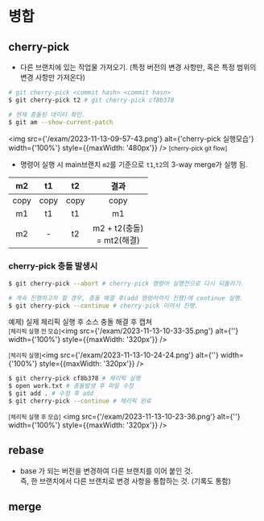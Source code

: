 # 병합

## cherry-pick
- 다른 브랜치에 있는 작업물 가져오기. (특정 버전의 변경 사항만, 혹은 특정 범위의 변경 사항만 가져온다)

```bash
# git cherry-pick <commit hash> <commit hasn>
$ git cherry-pick t2 # git cherry-pick cf8b378

# 현재 충돌된 데이터 확인.
$ git am --show-current-patch
```

<img src={'/exam/2023-11-13-09-57-43.png'} alt={'cherry-pick 실행모습'} width={'100%'} style={{maxWidth: '480px'}} />
<small>[cherry-pick git flow]</small>  
- 명령어 실행 시 main브랜치 `m2`를 기준으로 `t1`,`t2`의 3-way merge가 실행 됨.


| m2 | t1 | t2 | 결과 |
| :--: | :--: | :--: | :--: |
| copy | copy | copy | copy |
| m1 | t1 | t1 | m1 |
| m2 | -  | t2 | m2 + t2(충돌)<br /> = mt2(해결)

### cherry-pick 충돌 발생시
```bash 
$ git cherry-pick --abort # cherry-pick 명령어 실행전으로 다시 되돌리기.

# 계속 진행하고자 할 경우, 충돌 해결 후(add 명령어까지 진행)에 continue 실행.
$ git cherry-pick --continue # cherry-pick 이어서 진행.
```
예제) 실제 체리픽 실행 후 소스 충돌 해결 후 캡쳐  
<small>[체리픽 실행 전 모습]</small><img src={'/exam/2023-11-13-10-33-35.png'} alt={''} width={'100%'} style={{maxWidth: '320px'}} />

<small>[체리픽 실행]</small><img src={'/exam/2023-11-13-10-24-24.png'} alt={''} width={'100%'} style={{maxWidth: '320px'}} />
```bash
$ git cherry-pick cf8b378 # 체리픽 실행
$ open work.txt # 충돌발생 후 파일 수정
$ git add . # 수정 후 add
$ git cherry-pick --continue # 체리픽 완료
```
<small>[체리픽 실행 후 모습]</small>
<img src={'/exam/2023-11-13-10-23-36.png'} alt={''} width={'100%'} style={{maxWidth: '320px'}} />


## rebase
- base 가 되는 버전을 변경하여 다른 브랜치를 이어 붙인 것.<br />즉, 한 브랜치에서 다른 브랜치로 변경 사항을 통합하는 것. (기록도 통함)


## merge


